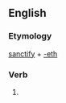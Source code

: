==English==

===Etymology===
[[sanctify]] + [[-eth]]

===Verb===
{{en-verb form}}

# {{en-archaic third-person singular of|sanctify}}